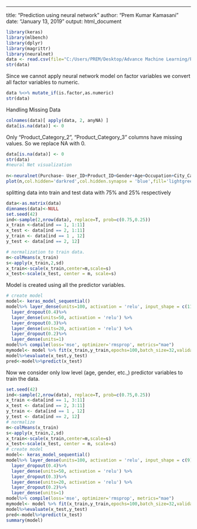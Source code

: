 ---
title: "Prediction using neural network"
author: "Prem Kumar Kamasani"
date: "January 13, 2019"
output: html_document

```{r}
library(keras)
library(mlbench)
library(dplyr)
library(magrittr)
library(neuralnet)
data <- read.csv(file="C:/Users/PREM/Desktop/Advance Machine Learning/Project/BlackFriday.csv", header=TRUE, sep=",")
str(data)
```
Since we cannot apply neural network model on factor variables we convert all factor variables to numeric.
```{r}
data %<>% mutate_if(is.factor,as.numeric)
str(data)
```
Handling Missing Data

```{r}
colnames(data)[ apply(data, 2, anyNA) ]
data[is.na(data)] <- 0
```
Only "Product_Category_2", "Product_Category_3" columns have missing values. So we replace NA with 0.

```{r}
data[is.na(data)] <- 0
str(data)
#neural Net visualization
 
n<-neuralnet(Purchase~ User_ID+Product_ID+Gender+Age+Occupation+City_Category+Stay_In_Current_City_Years+Marital_Status+Product_Category_1+Product_Category_2+Product_Category_3,data = data, hidden=c(10,5), linear.output = F, lifesign = 'full', rep = 1)
plot(n,col.hidden='darkred',col.hidden.synapse = 'blue',fill='lightgreen',information=F,show.weights = F)

```
splitting data into train and test data with 75% and 25% respectively 
```{r}
data<-as.matrix(data)
dimnames(data)<-NULL
set.seed(42)
ind<-sample(2,nrow(data), replace=T, prob=c(0.75,0.25))
x_train <-data[ind == 1, 1:11]
x_test <- data[ind == 2, 1:11]
y_train <- data[ind == 1 , 12]
y_test <- data[ind == 2, 12]
```
```{r}
# normalization to train data.
m<-colMeans(x_train)
s<-apply(x_train,2,sd)
x_train<-scale(x_train,center=m,scale=s)
x_test<-scale(x_test, center = m, scale=s)
```
Model is created using all the predictor variables.
```{r}
# create model
model<- keras_model_sequential()
model%>% layer_dense(units=100, activation = 'relu', input_shape = c(11)) %>% 
  layer_dropout(0.4)%>% 
  layer_dense(units=50, activation = 'relu') %>%
  layer_dropout(0.3)%>% 
  layer_dense(units=20, activation = 'relu') %>%
  layer_dropout(0.2)%>% 
  layer_dense(units=1)
model%>% compile(loss='mse', optimizer='rmsprop', metrics="mae")
mymodel<- model %>% fit(x_train,y_train,epochs=100,batch_size=32,validation_split=0.2)
model%>%evaluate(x_test,y_test)
pred<-model%>%predict(x_test)
```
Now we consider only low level (age, gender, etc.,) predictor variables to train the data.

```{r}
set.seed(42)
ind<-sample(2,nrow(data), replace=T, prob=c(0.75,0.25))
x_train <-data[ind == 1, 3:11]
x_test <- data[ind == 2, 3:11]
y_train <- data[ind == 1 , 12]
y_test <- data[ind == 2, 12]
# normalize
m<-colMeans(x_train)
s<-apply(x_train,2,sd)
x_train<-scale(x_train,center=m,scale=s)
x_test<-scale(x_test, center = m, scale=s)
# create model
model<- keras_model_sequential()
model%>% layer_dense(units=100, activation = 'relu', input_shape = c(9)) %>% 
  layer_dropout(0.4)%>% 
  layer_dense(units=50, activation = 'relu') %>%
  layer_dropout(0.3)%>% 
  layer_dense(units=20, activation = 'relu') %>%
  layer_dropout(0.2)%>% 
  layer_dense(units=1)
model%>% compile(loss='mse', optimizer='rmsprop', metrics="mae")
mymodel<- model %>% fit(x_train,y_train,epochs=100,batch_size=32,validation_split=0.2)
model%>%evaluate(x_test,y_test)
pred<-model%>%predict(x_test)
summary(model)
```
